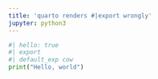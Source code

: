 ```yaml
---
title: 'quarto renders #|export wrongly'
jupyter: python3
---
```


```python
#| hello: true
#| export
#| default_exp cow
print("Hello, world")
```

